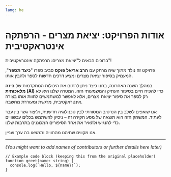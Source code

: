 ```yaml
---
lang: he
---
```


# אודות הפרויקט: יציאת מצרים - הרפתקה אינטראקטיבית

ברוכים הבאים ל"יציאת מצרים: הרפתקה אינטראקטיבית"!

פרויקט זה נולד מתוך שיח מרתק עם **הרב אריאל פוקס** סביב ספרו "**כיצד תספר**", המעמיק בסיפור יציאת מצרים ומציע דרכים חדשות לספר ולהבין אותו.

במהלך השנה האחרונה, בחנו כיצד ניתן לרתום את היכולות המתקדמות של **בינה מלאכותית (AI)** כדי להפיח חיים בסיפור העתיק והמשמעותי הזה. המטרה שלנו היא לא רק לספר את סיפור יציאת מצרים, אלא לאפשר למשתמשים לחוות אותו בצורה אינטראקטיבית, מרגשת ומעוררת מחשבה.

אנו שואפים לשלב בין הנרטיב המסורתי לבין טכנולוגיה חדשנית, וליצור גשר בין עבר לעתיד. המשחק הזה הוא תוצאה של מסע חקירה זה – ניסיון להשתמש בכלים עכשוויים כדי להנגיש ולהאיר את אחד הסיפורים המכוננים בתרבות שלנו.

אנו מקווים שתיהנו מהחוויה ותמצאו בה ערך ועניין.

---

*(You might want to add names of contributors or further details here later)*

```tsx
// Example code block (keeping this from the original placeholder)
function greet(name: string) {
  console.log(`Hello, ${name}!`);
}
